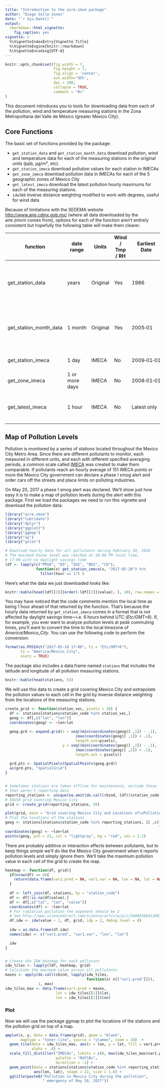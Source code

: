```yaml
---
title: "Introduction to the aire.zmvm package"
author: "Diego Valle-Jones"
date: "`r Sys.Date()`"
output: 
  rmarkdown::html_vignette:
    fig_caption: yes
vignette: >
  %\VignetteIndexEntry{Vignette Title}
  %\VignetteEngine{knitr::rmarkdown}
  %\VignetteEncoding{UTF-8}
---
```


```r
knitr::opts_chunk$set(fig.width = 7, 
                      fig.height = 7,
                      fig.align = 'center',
                      out.width='95%', 
                      dpi = 200,
                      collapse = TRUE,
                      comment = "#>"
)
```

This document introduces you to tools for downloading data from each of the pollution, wind and temperature measuring stations in the Zona Metropolitana del Valle de México (greater Mexico City).

## Core Functions

The basic set of functions provided by the package:

* ```get_station_data``` and ```get_station_month_data``` download pollution, wind and temperature data for each of the measuring stations in the original units (ppb, µg/m³, etc).
* ```get_station_imeca``` download pollution values for each station in IMECAs
* ```get_zone_imeca``` download pollution data in IMECAs for each of the 5 geographic zones of Mexico City 
* ```get_latest_imeca``` download the latest pollution hourly maximums for each of the measuring stations.
* ```idw360``` inverse distance weighting modified to work with degrees, useful for wind data

Because of limitations with the SEDEMA website [http://www.aire.cdmx.gob.mx/](http://www.aire.cdmx.gob.mx/default.php) (where all data downloaded by the aire.zmvm comes from), options for each of the function aren't entirely consistent but hopefully the following table will make them clearer.

| function                  | date range     | Units    | Wind / Tmp / RH | Earliest Date | Pollutants  | Includes All Stations | Criterion |
|---------------------------|----------------|----------|------------------|------------|------------|-------|-------|
| get_station_data          | years          | Original | Yes              | 1986       | SO2, CO, NO2, O3, PM10, PM25,  WSP, WDR, TMP, RH | Yes | hourly, daily&nbsp;maximum, daily&nbsp;minimum |
| get_station_month_data  | 1&nbsp;month        | Original | Yes              | 2005‑01    | SO2, CO, NO2, O3, PM10, PM25,  WSP, WDR, TMP, RH | Yes | hourly, daily&nbsp;maximum, daily&nbsp;minimum |
| get_station_imeca         | 1&nbsp;day          | IMECA    | No               | 2009‑01‑01 | SO2, CO, NO2, O3, PM10 | No | hourly |
| get_zone_imeca            | 1 or more days | IMECA    | No               | 2008‑01‑01 | SO2, CO, NO2, O3, PM10 | Only zones | hourly, daily&nbsp;maximum |
| get_latest_imeca          | 1&nbsp;hour         | IMECA    | No               | Latest only| Maximum value of SO2, CO, NO2, O3, PM10 | No |latest&nbsp;hourly |


## Map of Pollution Levels

Pollution is monitored by a series of stations located throughout the Mexico City Metro Area. Since there are different pollutants to monitor, each measured in different units, and each with different specified averaging periods, a common scale called [IMECA](https://en.wikipedia.org/wiki/%C3%8Dndice_Metropolitano_de_la_Calidad_del_Aire) was created to make them comparable. If 
pollutants reach an hourly average of 151 IMECA points or more the Mexico City government can declare a phase I smog alert and order cars off the streets and place limits on polluting industries.

On May 20, 2017 a phase I smog alert was declared. We'll show just how easy it is to make a map of pollution levels during the alert with this package. First we load the packages we need to run this vignette and download the pollution data:

```r
library("aire.zmvm")
library("lubridate")
library("dplyr")
library("ggplot2")
library("ggmap")
library("sp")
library("gstat")

# Download hourly data for all pollutants during February 20, 2018 
# The maximum Ozone level was reached at 18:00 PM local time,
# 17:00 with no daylight savings time
ldf <- lapply(c("PM10", "O3", "SO2", "NO2", "CO"), 
              function(x) get_station_imeca(x, "2017-05-20") %>% 
                filter(hour == 17) )
```


Here's what the data we just downloaded looks like:

```r
knitr::kable(head(ldf[[2]][order(-ldf[[2]]$value), ], 10), row.names = FALSE)
```

You may have noticed that the code comments mention the local time as being 1 hour ahead
of that returned by the function. That's because the hourly data returned by `get_station_imeca` comes in a format that is not affected by daylight savings time—i.e. 6 hours behind UTC (*Etc/GMT+6*). If, for example, you ever want to analyze pollution levels at peak commuting times, you'll want to convert the time to the local timezone of *America/Mexico_City*. You can use the following code to perform the conversion:

```r
format(as.POSIXct("2017-05-20 17:00", tz = "Etc/GMT+6"), 
       tz = "America/Mexico_City", 
       usetz = TRUE)
```

The package also includes a data.frame named ```stations``` that includes the latitude and longitude of all pollution measuring stations. 


```r
knitr::kable(head(stations, 5))
```

We will use this data to create a grid covering Mexico City and extrapolate the pollution values to each cell in the grid by inverse distance weighting from the locations of the measuring stations. 

```r

create_grid <- function(station_vec, pixels = 20) {
  df <- stations[stations$station_code %in% station_vec,]
  geog <- df[,c("lat", "lon")]
  coordinates(geog) <- ~lon+lat
  
  geog.grd <- expand.grid(x = seq((min(coordinates(geog)[ ,1]) - .1),
                                (max(coordinates(geog)[ ,1]) + .1),
                                length.out=pixels),
                          y = seq((min(coordinates(geog)[ ,2]) - .1),
                                (max(coordinates(geog)[ ,2]) + .1),
                                length.out = pixels))
  
  grd.pts <- SpatialPixels(SpatialPoints(geog.grd))
  as(grd.pts, "SpatialGrid")
}


# Sometimes stations are taken offline for maintenance, exclude those
# that weren't reporting data
reporting_stations <- unique(na.omit(do.call(rbind, ldf))$station_code)
# 50x50 grid covering Mexico City
grid <- create_grid(reporting_stations, 50)

plot(grid, main = "Grid covering Mexico City and Locations of\nPollution Measuring Stations (red)")
# Plot the locations of the stations
geog <- stations[stations$station_code %in% reporting_stations, ][ ,c("lat", 
                                                                      "lon")]
coordinates(geog) <- ~lon+lat
points(geog, pch = 22, col = "lightgray", bg = "red", cex = 1.2)
```

There are probably additive or interaction effects between pollutants, but to keep things simple
we'll do like the Mexico City government when it reports pollution levels and simply ignore them. We'll take the maximum pollution value in each cell of the grid to create the map.

```r
heatmap <- function(df, grid){
  if(nrow(df) == 0){
    return(data.frame(var1.pred = NA, var1.var = NA, lon = NA, lat = NA))
  }
  
  df <- left_join(df, stations, by = "station_code")
  df <- df[!is.na(df$value),]
  df <- df[,c("lat", "lon", "value")]
  coordinates(df) <- ~lon+lat
  # For radiation pollution the exponent should be 2
  # See http://www.sciencedirect.com/science/article/pii/S009830041200372X
  df.idw <- idw(value ~ 1, df, grid, idp = 2, debug.level = 0)
  
  idw = as.data.frame(df.idw)
  names(idw) <- c("var1.pred", "var1.var", "lon", "lat")

  idw
}


# Create the IDW heatmap for each pollutant
idw_tiles <- lapply(ldf, heatmap, grid)
# Calculate the maximum value across all pollutants
maxes <- apply(do.call(cbind, lapply(idw_tiles, 
                                     function(x) x[["var1.pred"]])), 
               1, max)
idw_tiles_max <- data.frame(var1.pred = maxes, 
                       lat = idw_tiles[[1]]$lat, 
                       lon = idw_tiles[[1]]$lon)
```

### Plot

Now we will use the package ggmap to plot the locations of the stations and the pollution grid on top of a map.

```r
qmplot(x, y, data = data.frame(grid), geom = "blank", 
       maptype = "toner-lite", source = "stamen", zoom = 10)  +
  geom_tile(data = idw_tiles_max, aes(x = lon, y = lat, fill = var1.pred), 
            alpha = .8) + 
  scale_fill_distiller("IMECAs", limits = c(0, max(idw_tiles_max$var1.pred)), 
                       palette = "RdYlBu",
                       direction = -1) +
  geom_point(data = stations[stations$station_code %in% reporting_stations, ],
             aes(lon, lat), shape = 22, size = 1.6) +
  ggtitle(paste0("Pollution in Mexico City during the pollution",
                 " emergency of May 20, 2017"))

```


